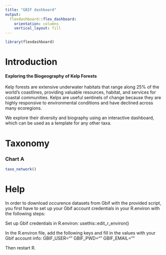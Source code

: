 ```yaml
---
title: "GBIF dashboard"
output: 
  flexdashboard::flex_dashboard:
    orientation: columns
    vertical_layout: fill
---
```


```r
library(flexdashboard)
```

Introduction
===================================== 

#### Exploring the Biogeography of Kelp Forests 

Kelp forests are extensive underwater habitats that range along 25% of the world’s coastlines, providing valuable resources, habitat, and services for coastal communities.
Kelps are useful sentinels of change because they are highly responsive to environmental conditions and have declined across many ecoregions.

[](`r here::here("images","kelp_intro.jpg")` "Title")

We explore their diversity and biography using an interactive dashboard, which can be used as a template for any other taxa. 

Taxonomy
===================================== 

### Chart A

```r
taxo_network()
```


Help
=====================================
In order to download occurence datasets from Gbif with the provided script, you first have to set up your Gbif account credentials in your R.environ with the following steps:

Set up Gbif credentials in R.environ:
usethis::edit_r_environ()

In the R.environ file, add the following keys and fill in the values with your Gbif account info:
GBIF_USER=""
GBIF_PWD=""
GBIF_EMAIL=""

Then restart R.